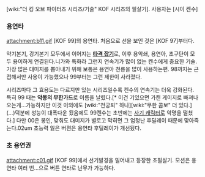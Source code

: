 [wiki:"더 킹 오브 파이터즈 시리즈/기술" KOF 시리즈의 필살기]. 사용자는 [시이 켄수]

=== 용연타 ===
attachment:b11.gif
[KOF 99]의 용연타. 처음으로 선을 보인 것은 [KOF 97]부터다.

약기본기, 강기본기 모두에서 이어지는 '''[[타격 잡기]]'''로, 이후 용악쇄, 용연아, 초구탄이 모두 용이하게 연결된다.니가와 특화라 그런지 연속기가 많이 없는 켄수에게 중요한 기술.가장 많은 대미지를 뽑아내기 위해 보통은 용연아 천룡을 많이 사용하는편. 98까지는 근접해서만 사용이 가능했으나 99부터는 그런 제한이 사라졌다.

시리즈마다 그 효용도는 다르지만 있는 시리즈일수록 켄수의 연속기는 더욱 강화된다. 특히 99 때는 '''악몽의 무한가드'''로 이름을 날렸다.[* 이건 기있으면 가캔 게이지로 빠져나오는게...가능하지만 이것 이외에도 [wiki:"천궁퇴" 하나][wiki:"무한 콤보" 더 있다.](...)덕분에 성능이 대폭다운 됬음에도 99켄수는 초반에는 [[사기 캐릭터]]로 악명을 떨쳤다.] 다만 00은 봉인, 맞춰도 대미지가 별로고 막히면 그 엄청난 후딜레이 때문에 맞아죽는다.02um 초능력 잃은 버젼은 용연타 후딜레이가 개선됬다.

=== 초 용연권 ===
attachment:c01.gif
[KOF 99]에서 선기발경을 밀어내고 등장한 초필살기. 모션은 용연타 여러 번...으로 버튼 연타로 난무가 가능하다.
